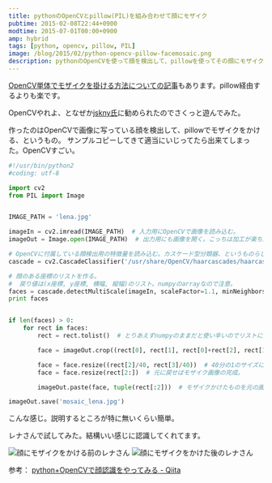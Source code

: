 ```yaml
---
title: pythonのOpenCVとpillow(PIL)を組み合わせて顔にモザイク
pubtime: 2015-02-08T22:44+0900
modtime: 2015-07-01T00:00+0900
amp: hybrid
tags: [python, opencv, pillow, PIL]
image: /blog/2015/02/python-opencv-pillow-facemosaic.png
description: pythonのOpenCVを使って顔を検出して、pillowを使ってその顔にモザイクを掛けるというプログラムを書いてみました。
---
```


<PS data="2015-07-01">
    <a href="/blog/2015/02/python-opencv-mosaic">OpenCV単体でモザイクを掛ける方法についての記事</a>もあります。pillow経由するよりも楽です。
</PS>

OpenCVやれよ、となぜか[jskny氏](http://risdy.net/)に勧められたのでさくっと遊んでみた。

作ったのはOpenCVで画像に写っている顔を検出して、pillowでモザイクをかける、というもの。
サンプルコピーしてきて適当にいじってたら出来てしまった。OpenCVすごい。

``` python
#!/usr/bin/python2
#coding: utf-8

import cv2
from PIL import Image


IMAGE_PATH = 'lena.jpg'

imageIn = cv2.imread(IMAGE_PATH)  # 入力用にOpenCVで画像を読み込む。
imageOut = Image.open(IMAGE_PATH)  # 出力用にも画像を開く。こっちは加工が楽ちんなpillowで。

# OpenCVに付属している顔検出用の特徴量を読み込む。カスケード型分類器、というものらしい。
cascade = cv2.CascadeClassifier('/usr/share/OpenCV/haarcascades/haarcascade_frontalface_alt.xml')

# 顔のある座標のリストを作る。
#  戻り値は(x座標, y座標, 横幅, 縦幅)のリスト。numpyのarrayなので注意。
faces = cascade.detectMultiScale(imageIn, scaleFactor=1.1, minNeighbors=1, minSize=(50, 50))
print faces


if len(faces) > 0:
    for rect in faces:
        rect = rect.tolist()  # とりあえずnumpyのままだと使い辛いのでリストに変換。

        face = imageOut.crop((rect[0], rect[1], rect[0]+rect[2], rect[1]+rect[3]))  # 顔だけ切り抜いて

        face = face.resize((rect[2]/40, rect[3]/40))  # 40分の1のサイズに圧縮。
        face = face.resize(rect[2:])  # 元に戻せばモザイク画像の完成。

        imageOut.paste(face, tuple(rect[:2]))  # モザイクかけたものを元の画像に貼り付ける。

imageOut.save('mosaic_lena.jpg')
```
こんな感じ。説明するところが特に無いくらい簡単。

レナさんで試してみた。結構いい感じに認識してくれてます。

![顔にモザイクをかける前のレナさん](/blog/2015/02/lena.jpg "520x520")
![顔にモザイクをかけた後のレナさん](/blog/2015/02/mosaic_lena.jpg "520x520")

参考： [python+OpenCVで顔認識をやってみる - Qiita](http://qiita.com/wwacky/items/98d8be2844fa1b778323)
